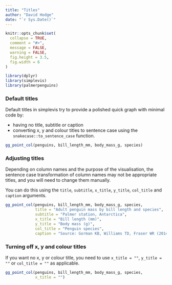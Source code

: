 ```yaml
---
title: "Titles"
author: "David Hodge"
date: "`r Sys.Date()`"
---
```


```r
knitr::opts_chunk$set(
  collapse = TRUE,
  comment = "#>",
  message = FALSE,
  warning = FALSE,
  fig.height = 3.5, 
  fig.width = 6
)
```

```r
library(dplyr)
library(simplevis)
library(palmerpenguins)
```

### Default titles

Default titles in simplevis try to provide a polished quick graph with minimal code by:

* having no title, subtitle or caption 
* converting x, y and colour titles to sentence case using the `snakecase::to_sentence_case` function.

```r
gg_point_col(penguins, bill_length_mm, body_mass_g, species)
```

### Adjusting titles

Depending on column names and the purpose of the visualisation, the sentence case transformation of column names may not be appropriate titles, and you will need to change them manually.

You can do this using the `title`, `subtitle`, `x_title`, `y_title`, `col_title` and `caption` arguments. 

```r
gg_point_col(penguins, bill_length_mm, body_mass_g, species, 
             title = "Adult penguin mass by bill length and species",
             subtitle = "Palmer station, Antarctica",
             x_title = "Bill length (mm)", 
             y_title = "Body mass (g)",
             col_title = "Penguin species",
             caption = "Source: Gorman KB, Williams TD, Fraser WR (2014)")
```

###  Turning off x, y and colour titles

If you want no x, y or colour title, you need to use `x_title = ""`, `y_title = ""` or `col_title = ""` as applicable.

```r
gg_point_col(penguins, bill_length_mm, body_mass_g, species, 
             x_title = "")
```




